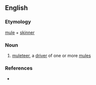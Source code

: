 {{also|muleskinner}}

==English==

===Etymology===
[[mule]] + [[skinner]]

===Noun===
{{en-noun}}

# [[muleteer]], a [[driver]] of one or more [[mule]]s

===References===
* {{R:Websters}}